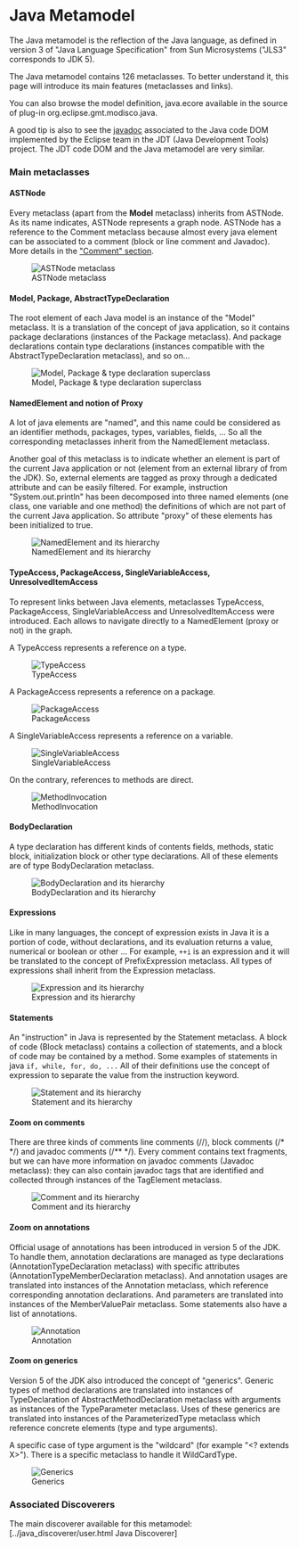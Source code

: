 = Java Metamodel  =

The Java metamodel is the reflection of the Java language, as defined in version 3 of "Java Language Specification" from Sun Microsystems ("JLS3" corresponds to JDK 5). 

The Java metamodel contains 126 metaclasses. To better understand it, this page will introduce its main features (metaclasses and links). 

You can also browse the model definition, java.ecore available in the source of plug-in org.eclipse.gmt.modisco.java. 

A good tip is also to see the [http://help.eclipse.org/galileo/index.jsp?topic=/org.eclipse.jdt.doc.isv/reference/api/org/eclipse/jdt/core/dom/package-summary.html javadoc] associated to the Java code DOM implemented by the Eclipse team in the JDT (Java Development Tools) project. The JDT code DOM and the Java metamodel are very similar.


=== Main metaclasses  ===

==== ASTNode  ====

Every metaclass (apart from the '''Model''' metaclass) inherits from ASTNode. As its name indicates, ASTNode represents a graph node. ASTNode has a reference to the Comment metaclass because almost every java element can be associated to a comment (block or line comment and Javadoc). More details in the [[#Zoom_on_comments|"Comment" section]]. 

[[Image:../../img/MoDisco-Java_metaclass_ASTNode.png|frame|center|ASTNode metaclass]] 

==== Model, Package, AbstractTypeDeclaration  ====

The root element of each Java model is an instance of the "Model" metaclass. It is a translation of the concept of java application, so it contains package declarations (instances of the Package metaclass). And package declarations contain type declarations (instances compatible with the AbstractTypeDeclaration metaclass), and so on... 

[[Image:../../img/MoDisco-Java_metaclass_Model_Package.png|frame|center|Model, Package & type declaration superclass]] 

==== NamedElement and notion of Proxy  ====

A lot of java elements are "named", and this name could be considered as an identifier methods, packages, types, variables, fields, ... So all the corresponding metaclasses inherit from the NamedElement metaclass. 

Another goal of this metaclass is to indicate whether an element is part of the current Java application or not (element from an external library of from the JDK). So, external elements are tagged as proxy through a dedicated attribute and can be easily filtered. For example, instruction "System.out.println" has been decomposed into three named elements (one class, one variable and one method) the definitions of which are not part of the current Java application. So attribute "proxy" of these elements has been initialized to true. 

[[Image:../../img/MoDisco-Java_metaclass_NamedElement_and_its_hierarchy.png|frame|center|NamedElement and its hierarchy]] 

==== TypeAccess, PackageAccess, SingleVariableAccess, UnresolvedItemAccess  ====

To represent links between Java elements, metaclasses TypeAccess, PackageAccess, SingleVariableAccess and UnresolvedItemAccess were introduced. Each allows to navigate directly to a NamedElement (proxy or not) in the graph. 

A TypeAccess represents a reference on a type. 

[[Image:../../img/MoDisco-Java_metaclass_TypeAccess.png|frame|center|TypeAccess]] 

A PackageAccess represents a reference on a package. 

[[Image:../../img/MoDisco-Java_metaclass_PackageAccess.png|frame|center|PackageAccess]] 

A SingleVariableAccess represents a reference on a variable.

[[Image:../../img/MoDisco-Java_metaclass_SingleVariableAccess.png|frame|center|SingleVariableAccess]] 

On the contrary, references to methods are direct.

[[Image:../../img/MoDisco-Java_metaclass_MethodDeclaration_MethodInvocation.png|frame|center|MethodInvocation]] 

==== BodyDeclaration  ====

A type declaration has different kinds of contents fields, methods, static block, initialization block or other type declarations. All of these elements are of type BodyDeclaration metaclass. 

[[Image:../../img/MoDisco-Java_metaclass_BodyDeclaration_and_its_hierarchy.png|frame|center|BodyDeclaration and its hierarchy]] 

==== Expressions  ====

Like in many languages, the concept of expression exists in Java it is a portion of code, without declarations, and its evaluation returns a value, numerical or boolean or other ... For example, <code>++i</code> is an expression and it will be translated to the concept of PrefixExpression metaclass. All types of expressions shall inherit from the Expression metaclass. 

[[Image:../../img/MoDisco-J2SE5_metaclass_Expression_and_its_hierarchy.jpg|frame|center|Expression and its hierarchy]] 

==== Statements  ====

An "instruction" in Java is represented by the Statement metaclass. A block of code (Block metaclass) contains a collection of statements, and a block of code may be contained by a method. Some examples of statements in java <code>if, while, for, do, ...</code> All of their definitions use the concept of expression to separate the value from the instruction keyword. 

[[Image:../../img/MoDisco-J2SE5_metaclass_Statement_and_its_hierarchy.jpg|frame|center|Statement and its hierarchy]] 

==== Zoom on comments  ====

There are three kinds of comments line comments (//), block comments (/* */) and javadoc comments (/** */). Every comment contains text fragments, but we can have more information on javadoc comments (Javadoc metaclass): they can also contain javadoc tags that are identified and collected through instances of the TagElement metaclass. 

[[Image:../../img/MoDisco-Java_metaclass_Comment_and_its_hierarchy.png|frame|center|Comment and its hierarchy]] 

==== Zoom on annotations  ====

Official usage of annotations has been introduced in version 5 of the JDK. To handle them, annotation declarations are managed as type declarations (AnnotationTypeDeclaration metaclass) with specific attributes (AnnotationTypeMemberDeclaration metaclass). And annotation usages are translated into instances of the Annotation metaclass, which reference corresponding annotation declarations. And parameters are translated into instances of the MemberValuePair metaclass. Some statements also have a list of annotations. 

[[Image:../../img/MoDisco-Java_metaclass_AnnotationTypeDeclaration_and_Annotation.png|frame|center|Annotation]] 

==== Zoom on generics  ====

Version 5 of the JDK also introduced the concept of "generics". Generic types of method declarations are translated into instances of TypeDeclaration of AbstractMethodDeclaration metaclass with arguments as instances of the TypeParameter metaclass. Uses of these generics are translated into instances of the ParameterizedType metaclass which reference concrete elements (type and type arguments). 

A specific case of type argument is the "wildcard" (for example "&lt;? extends X&gt;"). There is a specific metaclass to handle it WildCardType. 

[[Image:../../img/MoDisco-Java_generics_declarations_and_usages.png|frame|center|Generics]] 

=== Associated Discoverers  ===

The main discoverer available for this metamodel: [../java_discoverer/user.html Java Discoverer]